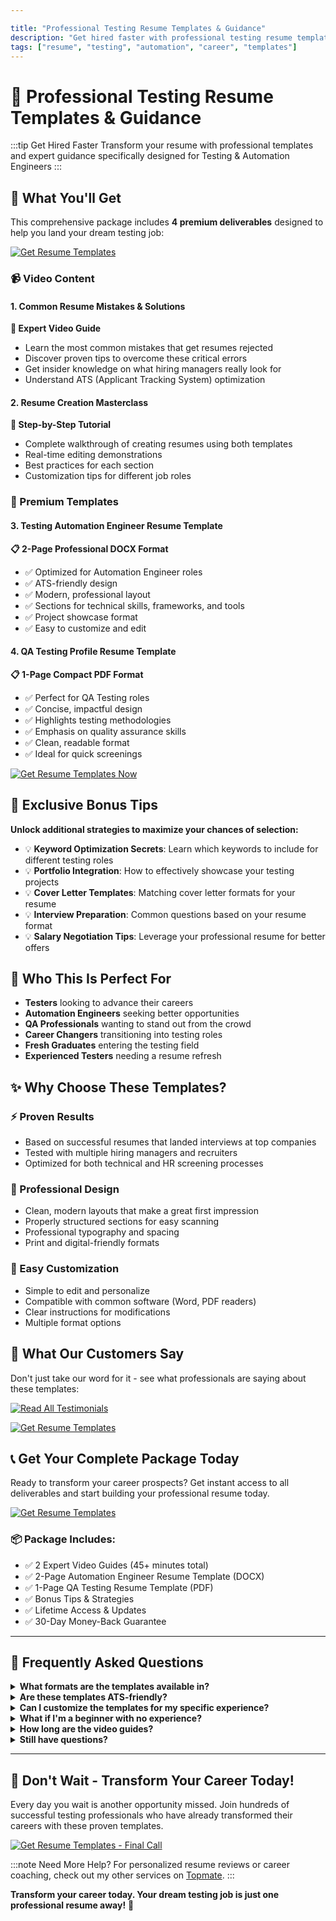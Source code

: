 ```yaml
---

title: "Professional Testing Resume Templates & Guidance"
description: "Get hired faster with professional testing resume templates, expert guidance videos, and proven strategies for Testing & Automation Engineers"
tags: ["resume", "testing", "automation", "career", "templates"]
---
```


# 🎯 Professional Testing Resume Templates & Guidance

:::tip Get Hired Faster
Transform your resume with professional templates and expert guidance specifically designed for Testing & Automation Engineers
:::

## 🚀 What You'll Get

This comprehensive package includes **4 premium deliverables** designed to help you land your dream testing job:

[![Get Resume Templates](https://img.shields.io/badge/Get%20Templates-Professional%20Resume%20Package-blue?style=for-the-badge)](https://topmate.io/gauravkhurana/1531777?utm_source=public_profile&utm_campaign=gauravkhurana)

### 📹 Video Content

#### 1. Common Resume Mistakes & Solutions
**🎥 Expert Video Guide**
- Learn the most common mistakes that get resumes rejected
- Discover proven tips to overcome these critical errors
- Get insider knowledge on what hiring managers really look for
- Understand ATS (Applicant Tracking System) optimization

#### 2. Resume Creation Masterclass
**🎥 Step-by-Step Tutorial**
- Complete walkthrough of creating resumes using both templates
- Real-time editing demonstrations
- Best practices for each section
- Customization tips for different job roles

### 📄 Premium Templates

#### 3. Testing Automation Engineer Resume Template
**📋 2-Page Professional DOCX Format**
- ✅ Optimized for Automation Engineer roles
- ✅ ATS-friendly design
- ✅ Modern, professional layout
- ✅ Sections for technical skills, frameworks, and tools
- ✅ Project showcase format
- ✅ Easy to customize and edit

#### 4. QA Testing Profile Resume Template
**📋 1-Page Compact PDF Format**
- ✅ Perfect for QA Testing roles
- ✅ Concise, impactful design
- ✅ Highlights testing methodologies
- ✅ Emphasis on quality assurance skills
- ✅ Clean, readable format
- ✅ Ideal for quick screenings

[![Get Resume Templates Now](https://img.shields.io/badge/Get%20Templates%20Now-Start%20Your%20Career%20Transformation-green?style=for-the-badge)](https://topmate.io/gauravkhurana/1531777?utm_source=public_profile&utm_campaign=gauravkhurana)

## 🎁 Exclusive Bonus Tips

**Unlock additional strategies to maximize your chances of selection:**

- 💡 **Keyword Optimization Secrets**: Learn which keywords to include for different testing roles
- 💡 **Portfolio Integration**: How to effectively showcase your testing projects
- 💡 **Cover Letter Templates**: Matching cover letter formats for your resume
- 💡 **Interview Preparation**: Common questions based on your resume format
- 💡 **Salary Negotiation Tips**: Leverage your professional resume for better offers

## 🎯 Who This Is Perfect For

- **Testers** looking to advance their careers
- **Automation Engineers** seeking better opportunities  
- **QA Professionals** wanting to stand out from the crowd
- **Career Changers** transitioning into testing roles
- **Fresh Graduates** entering the testing field
- **Experienced Testers** needing a resume refresh

## ✨ Why Choose These Templates?

### ⚡ Proven Results
- Based on successful resumes that landed interviews at top companies
- Tested with multiple hiring managers and recruiters
- Optimized for both technical and HR screening processes

### 🎨 Professional Design
- Clean, modern layouts that make a great first impression
- Properly structured sections for easy scanning
- Professional typography and spacing
- Print and digital-friendly formats

### 🔧 Easy Customization
- Simple to edit and personalize
- Compatible with common software (Word, PDF readers)
- Clear instructions for modifications
- Multiple format options

## 💼 What Our Customers Say

Don't just take our word for it - see what professionals are saying about these templates:

[![Read All Testimonials](https://img.shields.io/badge/Read%20All%20Testimonials-Success%20Stories-orange?style=for-the-badge)](/docs/Topmate/testimonials/)

[![Get Resume Templates](https://img.shields.io/badge/Get%20Templates-Join%20Successful%20Professionals-red?style=for-the-badge)](https://topmate.io/gauravkhurana/1531777?utm_source=public_profile&utm_campaign=gauravkhurana)

## 📞 Get Your Complete Package Today

Ready to transform your career prospects? Get instant access to all deliverables and start building your professional resume today.

[![Get Resume Templates](https://img.shields.io/badge/Get%20Templates-Professional%20Resume%20Package-blue?style=for-the-badge)](https://topmate.io/gauravkhurana/1531777?utm_source=public_profile&utm_campaign=gauravkhurana)

### 📦 Package Includes:
- ✅ 2 Expert Video Guides (45+ minutes total)
- ✅ 2-Page Automation Engineer Resume Template (DOCX)
- ✅ 1-Page QA Testing Resume Template (PDF)
- ✅ Bonus Tips & Strategies
- ✅ Lifetime Access & Updates
- ✅ 30-Day Money-Back Guarantee

---

## 🤔 Frequently Asked Questions

<details>
<summary><strong>What formats are the templates available in?</strong></summary>

The Automation Engineer template comes in DOCX format (Microsoft Word compatible), and the QA Testing template comes in PDF format. Both are easily editable and printable.
</details>

<details>
<summary><strong>Are these templates ATS-friendly?</strong></summary>

Yes! Both templates are specifically designed to pass through Applicant Tracking Systems (ATS) while maintaining a professional appearance.
</details>

<details>
<summary><strong>Can I customize the templates for my specific experience?</strong></summary>

Absolutely! The templates are designed to be easily customizable. The video guides show you exactly how to modify them for your unique background and target roles.
</details>

<details>
<summary><strong>What if I'm a beginner with no experience?</strong></summary>

The templates and guidance are perfect for all experience levels. We include specific sections and tips for highlighting education, projects, and transferable skills for entry-level positions.
</details>

<details>
<summary><strong>How long are the video guides?</strong></summary>

The complete video package includes over 45 minutes of expert guidance, broken down into digestible segments covering mistakes, solutions, and template usage.
</details>

<details>
<summary><strong>Still have questions?</strong></summary>

Check out our [detailed testimonials](/docs/Topmate/testimonials/) to see how these templates have helped other professionals, or get your templates now and start your career transformation today!
</details>

---

## 🚀 Don't Wait - Transform Your Career Today!

Every day you wait is another opportunity missed. Join hundreds of successful testing professionals who have already transformed their careers with these proven templates.

[![Get Resume Templates - Final Call](https://img.shields.io/badge/Get%20Templates-Transform%20Your%20Career%20NOW-purple?style=for-the-badge&logo=rocket)](https://topmate.io/gauravkhurana/1531777?utm_source=public_profile&utm_campaign=gauravkhurana)

:::note Need More Help?
For personalized resume reviews or career coaching, check out my other services on [Topmate](https://topmate.io/gauravkhurana).
:::

**Transform your career today. Your dream testing job is just one professional resume away!** 🚀